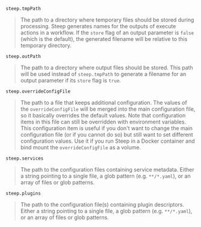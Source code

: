 `steep.tmpPath`

> The path to a directory where temporary files should be stored during processing. Steep generates names for the outputs of <DocsLink href="#execute-actions">execute actions</DocsLink> in a workflow. If the `store` flag of an <DocsLink href="#output-parameters">output parameter</DocsLink> is `false` (which is the default), the generated filename will be relative to this temporary directory.

`steep.outPath`

> The path to a directory where output files should be stored. This path will be used instead of `steep.tmpPath` to generate a filename for an <DocsLink href="#output-parameters">output parameter</DocsLink> if its `store` flag is `true`.

`steep.overrideConfigFile`

> The path to a file that keeps additional configuration. The values of the `overrideConfigFile` will be merged into the main configuration file, so it basically overrides the default values. Note that configuration items in this file can still be overridden with environment variables. This configuration item is useful if you don't want to change the main configuration file (or if you cannot do so) but still want to set different configuration values. Use it if you run Steep in a Docker container and bind mount the `overrideConfigFile` as a volume.

`steep.services`

> The path to the <DocsLink href="#servicesservicesyaml">configuration files containing service metadata</DocsLink>. Either a string pointing to a single file, a glob pattern (e.g. `**/*.yaml`), or an array of files or glob patterns.

`steep.plugins`

> The path to the <DocsLink href="#pluginscommonyaml">configuration file(s) containing plugin descriptors</DocsLink>. Either a string pointing to a single file, a glob pattern (e.g. `**/*.yaml`), or an array of files or glob patterns.
